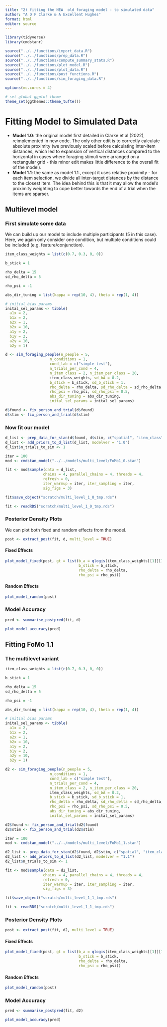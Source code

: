 ```yaml
---
title: "2) fitting the NEW  old foraging model - to simulated data"
author: "A D F Clarke & A Excellent Hughes"
format: html
editor: source
---
```


```r
library(tidyverse)
library(cmdstanr)

source("../../functions/import_data.R")
source("../../functions/prep_data.R")
source("../../functions/compute_summary_stats.R")
source("../../functions/plot_model.R")
source("../../functions/plot_data.R")
source("../../functions/post_functions.R")
source("../../functions/sim_foraging_data.R")

options(mc.cores = 4)

# set global ggplot theme
theme_set(ggthemes::theme_tufte())
```

# Fitting Model to Simulated Data

- **Model 1.0**: the original model first detailed in Clarke et al (2022), reimplemented in new code. The only other edit is to correctly calculate absolute proximity (we previously scaled before calculating inter-item distances, which led to expansion of vertical distances compared to the horizontal in cases where foraging stimuli were arranged on a rectangular grid - this minor edit makes little difference to the overall fit of the model).
- **Model 1.1**: the same as model 1.1., except it uses relative proximity - for each item selection, we divide all inter-target distances by the distance to the closest item. The idea behind this is that it may allow the model's proximity weighting to cope better towards the end of a trial when the items are sparser.

## Multilevel model

### First simulate some data

We can build up our model to include multiple participants (5 in this case). Here, we again only consider one condition, but multiple conditions could be included (e.g. feature/conjunction). 

```r
item_class_weights = list(c(0.7, 0.3, 0, 0))

b_stick = 1

rho_delta = 15
sd_rho_delta = 5

rho_psi = -1

abs_dir_tuning = list(kappa = rep(10, 4), theta = rep(1, 4))

# initial bias params
inital_sel_params <- tibble(
  a1x = 2,
  b1x = 2,
  a2x = 1,
  b2x = 10,
  a1y = 2,
  b1y = 2,
  a2y = 10,
  b2y = 1) 

d <- sim_foraging_people(n_people = 5,
                    n_conditions = 1,
                    cond_lab = c("simple test"),
                    n_trials_per_cond = 4,
                    n_item_class = 2, n_item_per_class = 20,
                    item_class_weights, sd_bA = 0.2,
                    b_stick = b_stick, sd_b_stick = 1,
                    rho_delta = rho_delta, sd_rho_delta = sd_rho_delta,
                    rho_psi = rho_psi, sd_rho_psi = 0.5,
                    abs_dir_tuning = abs_dir_tuning,
                    inital_sel_params = inital_sel_params) 

d$found <- fix_person_and_trial(d$found)
d$stim <- fix_person_and_trial(d$stim)
```

### Now fit our model


```r
d_list <- prep_data_for_stan(d$found, d$stim, c("spatial", "item_class"))
d_list <- add_priors_to_d_list(d_list, modelver = "1.0")
d_list$n_trials_to_sim <- 1
```


```r
iter = 100
mod <- cmdstan_model("../../models/multi_level/FoMo1_0.stan")

fit <- mod$sample(data = d_list, 
                 chains = 4, parallel_chains = 4, threads = 4,
                 refresh = 0, 
                 iter_warmup = iter, iter_sampling = iter,
                 sig_figs = 3)

fit$save_object("scratch/multi_level_1_0_tmp.rds")

```

```r

fit <- readRDS("scratch/multi_level_1_0_tmp.rds")

```

### Posterior Density Plots

We can plot both fixed and random effects from the model.

```r
post <- extract_post(fit, d, multi_level = TRUE)
```

#### Fixed Effects

```r
plot_model_fixed(post, gt = list(b_a = qlogis(item_class_weights[[1]][1]),
                                 b_stick = b_stick,
                                 rho_delta = rho_delta,
                                 rho_psi = rho_psi))
```

#### Random Effects

```r
plot_model_random(post)
```

### Model Accuracy

```r

pred <- summarise_postpred(fit, d)

plot_model_accuracy(pred)
```

## Fitting FoMo 1.1

### The multilevel variant

```r

item_class_weights = list(c(0.7, 0.3, 0, 0))

b_stick = 1

rho_delta = 15
sd_rho_delta = 5

rho_psi = -1

abs_dir_tuning = list(kappa = rep(10, 4), theta = rep(1, 4))

# initial bias params
inital_sel_params <- tibble(
  a1x = 2,
  b1x = 2,
  a2x = 1,
  b2x = 10,
  a1y = 2,
  b1y = 2,
  a2y = 10,
  b2y = 1) 

d2 <- sim_foraging_people(n_people = 5,
                    n_conditions = 1,
                    cond_lab = c("simple test"),
                    n_trials_per_cond = 4,
                    n_item_class = 2, n_item_per_class = 20,
                    item_class_weights, sd_bA = 0.2,
                    b_stick = b_stick, sd_b_stick = 1,
                    rho_delta = rho_delta, sd_rho_delta = sd_rho_delta,
                    rho_psi = rho_psi, sd_rho_psi = 0.5,
                    abs_dir_tuning = abs_dir_tuning,
                    inital_sel_params = inital_sel_params) 

d2$found <- fix_person_and_trial(d2$found)
d2$stim <- fix_person_and_trial(d2$stim)

```



```r
iter = 100
mod <- cmdstan_model("../../models/multi_level/FoMo1_1.stan")

d2_list <- prep_data_for_stan(d2$found, d2$stim, c("spatial", "item_class"))
d2_list <- add_priors_to_d_list(d2_list, modelver = "1.1")
d2_list$n_trials_to_sim <- 1

fit <- mod$sample(data = d2_list, 
                 chains = 4, parallel_chains = 4, threads = 4,
                 refresh = 0, 
                 iter_warmup = iter, iter_sampling = iter,
                 sig_figs = 3)

fit$save_object("scratch/multi_level_1_1_tmp.rds")

```


```r

fit <- readRDS("scratch/multi_level_1_1_tmp.rds")

```

### Posterior Density Plots

```r
post <- extract_post(fit, d2, multi_level = TRUE)
```

#### Fixed Effects

```r

plot_model_fixed(post, gt = list(b_a = qlogis(item_class_weights[[1]][1]),
                                 b_stick = b_stick,
                                 rho_delta = rho_delta,
                                 rho_psi = rho_psi))

```

#### Random Effects

```r
plot_model_random(post)
```

### Model Accuracy

```r

pred <- summarise_postpred(fit, d2)

plot_model_accuracy(pred)
```

